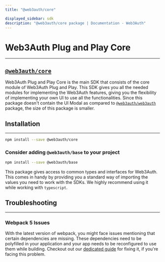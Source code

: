 ```yaml
---
title: "@web3auth/core"

displayed_sidebar: sdk
description: "@web3auth/core package | Documentation - Web3Auth"
---
```


# Web3Auth Plug and Play Core

---

## [`@web3auth/core`](https://npmjs.com/package/@web3auth/web3auth)


Web3Auth Plug and Play Core is the main SDK that consists of the core module of Web3Auth Plug and Play. This SDK gives you all the needed modules for
implementing the Web3Auth features, giving you the flexibility of implementing your own UI to use all the functionalities. Since this package doesn't
contain the UI Modal as compared to [`@web3auth/web3auth`](/sdk/web/web3auth) package, the size of this package is smaller.

## Installation

---

```bash npm2yarn
npm install --save @web3auth/core
```

### Consider adding `@web3auth/base` to your project

```bash npm2yarn
npm install --save @web3auth/base
```

This package gives access to common types and interfaces for Web3Auth. This comes in handy by providing you a standard way of importing the values you
need to work with the SDKs. We highly recommend using it while working with `typescript`.

## Troubleshooting

---

### Webpack 5 Issues

With the latest version of webpack, you might face issues mentioning that certain dependencies are missing. These dependencies need to be polyfilled
in your application and your app needs to be reconfigured to use them while building. Checkout out our
[dedicated guide](/troubleshooting/webpack-issues) for fixing it, if you're facing this problem.

